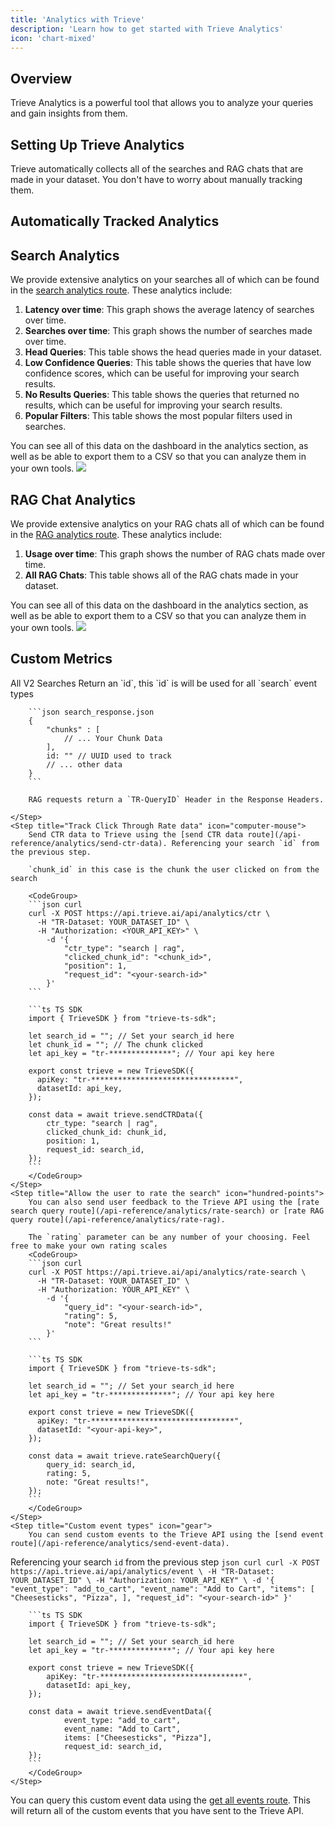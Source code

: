 ```yaml
---
title: 'Analytics with Trieve'
description: 'Learn how to get started with Trieve Analytics'
icon: 'chart-mixed'
---
```


## Overview

Trieve Analytics is a powerful tool that allows you to analyze your queries and gain insights from them. 
## Setting Up Trieve Analytics

Trieve automatically collects all of the searches and RAG chats that are made in your dataset. You don't have to worry about manually tracking them.

## Automatically Tracked Analytics
## Search Analytics

We provide extensive analytics on your searches all of which can be found in the [search analytics route](api-reference/analytics/get-search-analytics).
These analytics include:
1. **Latency over time**: This graph shows the average latency of searches over time.
2. **Searches over time**: This graph shows the number of searches made over time.
3. **Head Queries**: This table shows the head queries made in your dataset.
4. **Low Confidence Queries**: This table shows the queries that have low confidence scores, which can be useful for improving your search results.
5. **No Results Queries**: This table shows the queries that returned no results, which can be useful for improving your search results.
6. **Popular Filters**: This table shows the most popular filters used in searches.

You can see all of this data on the dashboard in the analytics section, as well as be able to export them to a CSV so that you can analyze them in your own tools.
![](https://trieve.b-cdn.net/Screenshot%202024-10-01%20at%201.46.51%E2%80%AFPM.png)

## RAG Chat Analytics

We provide extensive analytics on your RAG chats all of which can be found in the [RAG analytics route](api-reference/analytics/get-rag-analytics).
These analytics include:
1. **Usage over time**: This graph shows the number of RAG chats made over time.
2. **All RAG Chats**: This table shows all of the RAG chats made in your dataset.

You can see all of this data on the dashboard in the analytics section, as well as be able to export them to a CSV so that you can analyze them in your own tools.
![](https://trieve.b-cdn.net/Screenshot%202024-10-01%20at%202.06.27%E2%80%AFPM.png)

## Custom Metrics

<Steps>
    <Step title="Get the Search ID" icon="magnifying-glass">
        All V2 Searches Return an `id`, this `id` is will be used for all `search` event types

        ```json search_response.json
        {
            "chunks" : [
                // ... Your Chunk Data
            ], 
            id: "" // UUID used to track
            // ... other data
        }
        ```

		RAG requests return a `TR-QueryID` Header in the Response Headers.

    </Step>
    <Step title="Track Click Through Rate data" icon="computer-mouse">
        Send CTR data to Trieve using the [send CTR data route](/api-reference/analytics/send-ctr-data). Referencing your search `id` from the previous step.

		`chunk_id` in this case is the chunk the user clicked on from the search

        <CodeGroup>
        ```json curl
        curl -X POST https://api.trieve.ai/api/analytics/ctr \
          -H "TR-Dataset: YOUR_DATASET_ID" \
          -H "Authorization: <YOUR_API_KEY>" \
            -d '{
                "ctr_type": "search | rag",
                "clicked_chunk_id": "<chunk_id>",
                "position": 1,
                "request_id": "<your-search-id>"
            }'
        ```

        ```ts TS SDK
        import { TrieveSDK } from "trieve-ts-sdk";

		let search_id = ""; // Set your search_id here
		let chunk_id = ""; // The chunk clicked
		let api_key = "tr-**************"; // Your api key here

        export const trieve = new TrieveSDK({
          apiKey: "tr-********************************",
          datasetId: api_key,
        });

        const data = await trieve.sendCTRData({
            ctr_type: "search | rag",
            clicked_chunk_id: chunk_id,
            position: 1,
            request_id: search_id,
        });
        ```
        </CodeGroup>
    </Step>
	<Step title="Allow the user to rate the search" icon="hundred-points">
		You can also send user feedback to the Trieve API using the [rate search query route](/api-reference/analytics/rate-search) or [rate RAG query route](/api-reference/analytics/rate-rag).

		The `rating` parameter can be any number of your choosing. Feel free to make your own rating scales
		<CodeGroup>
		```json curl
		curl -X POST https://api.trieve.ai/api/analytics/rate-search \
		  -H "TR-Dataset: YOUR_DATASET_ID" \
		  -H "Authorization: YOUR_API_KEY" \
			-d '{
				"query_id": "<your-search-id>",
				"rating": 5,
				"note": "Great results!"
			}'
		```

		```ts TS SDK
		import { TrieveSDK } from "trieve-ts-sdk";

		let search_id = ""; // Set your search_id here
		let api_key = "tr-**************"; // Your api key here

		export const trieve = new TrieveSDK({
		  apiKey: "tr-********************************",
		  datasetId: "<your-api-key>",
		});

		const data = await trieve.rateSearchQuery({
			query_id: search_id,
			rating: 5,
			note: "Great results!",
		});
		```
		</CodeGroup>
	</Step>
    <Step title="Custom event types" icon="gear">
		You can send custom events to the Trieve API using the [send event route](/api-reference/analytics/send-event-data).
Referencing your search `id` from the previous step
		<CodeGroup>
				```json curl
				curl -X POST https://api.trieve.ai/api/analytics/event \
					-H "TR-Dataset: YOUR_DATASET_ID" \
					-H "Authorization: YOUR_API_KEY" \
					-d '{
						"event_type": "add_to_cart",
							"event_name": "Add to Cart",
							"items": [
								"Cheesesticks",
							"Pizza",
							],
							"request_id": "<your-search-id>"
					}'
		```

		```ts TS SDK
		import { TrieveSDK } from "trieve-ts-sdk";

		let search_id = ""; // Set your search_id here
		let api_key = "tr-**************"; // Your api key here

		export const trieve = new TrieveSDK({
			apiKey: "tr-********************************",
			datasetId: api_key,
		});

		const data = await trieve.sendEventData({
				event_type: "add_to_cart",
				event_name: "Add to Cart",
				items: ["Cheesesticks", "Pizza"],
				request_id: search_id,
		});
		```
		</CodeGroup>
    </Step>

</Steps>

You can query this custom event data using the [get all events route](/api-reference/analytics/get-all-events). This will return all of the custom events that you have sent to the Trieve API.